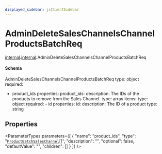```yaml
---
displayed_sidebar: jsClientSidebar
---
```



# AdminDeleteSalesChannelsChannelProductsBatchReq

[internal](../../admin_discounts/modules/admin_discounts.internal.mdx).[internal](../modules/admin_discounts.internal.internal.mdx).AdminDeleteSalesChannelsChannelProductsBatchReq

#### Schema

AdminDeleteSalesChannelsChannelProductsBatchReq
type: object
required:
  - product_ids
properties:
  product_ids:
    description: The IDs of the products to remove from the Sales Channel.
    type: array
    items:
      type: object
      required:
        - id
      properties:
        id:
          description: The ID of a product
          type: string

## Properties

<ParameterTypes parameters={[
  {
    "name": "product_ids",
    "type": "[`ProductBatchSalesChannel`](admin_discounts.internal.ProductBatchSalesChannel.mdx)[]",
    "description": "",
    "optional": false,
    "defaultValue": "",
    "children": []
  }
]} />
